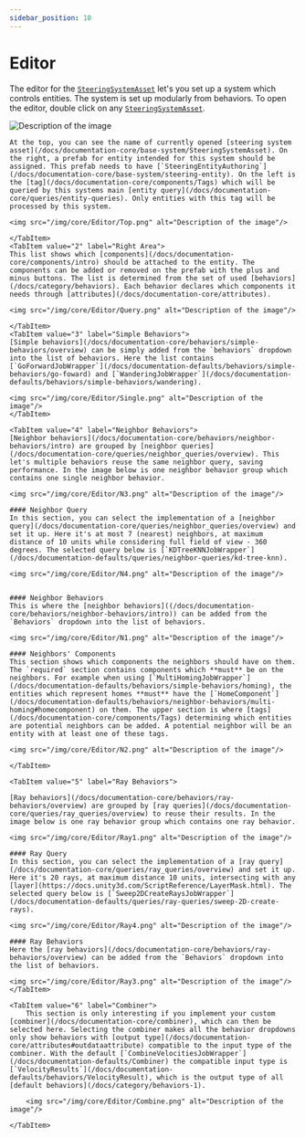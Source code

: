 ```yaml
---
sidebar_position: 10
---
```



# Editor

The editor for the [`SteeringSystemAsset`](/docs/documentation-core/base-system/SteeringSystemAsset) let's you set up a system which controls entities. The system is set up modularly from behaviors. To open the editor, double click on any [`SteeringSystemAsset`](/docs/documentation-core/base-system/SteeringSystemAsset). 

<img src="/img/core/SteeringSystemMain.png" alt="Description of the image"/>

<Tabs>
    <TabItem value="1" label="Top Area"> 
    
    At the top, you can see the name of currently opened [steering system asset](/docs/documentation-core/base-system/SteeringSystemAsset). On the right, a prefab for entity intended for this system should be assigned. This prefab needs to have [`SteeringEntityAuthoring`](/docs/documentation-core/base-system/steering-entity). On the left is the [tag](/docs/documentation-core/components/Tags) which will be queried by this systems main [entity query](/docs/documentation-core/queries/entity-queries). Only entities with this tag will be processed by this system.

    <img src="/img/core/Editor/Top.png" alt="Description of the image"/>

    </TabItem>
    <TabItem value="2" label="Right Area"> 
    This list shows which [components](/docs/documentation-core/components/intro) should be attached to the entity. The components can be added or removed on the prefab with the plus and minus buttons. The list is determined from the set of used [behaviors](/docs/category/behaviors). Each behavior declares which components it needs through [attributes](/docs/documentation-core/attributes).

    <img src="/img/core/Editor/Query.png" alt="Description of the image"/>

    </TabItem>
    <TabItem value="3" label="Simple Behaviors"> 
    [Simple behaviors](/docs/documentation-core/behaviors/simple-behaviors/overview) can be simply added from the `behaviors` dropdown into the list of behaviors. Here the list contains [`GoForwardJobWrapper`](/docs/documentation-defaults/behaviors/simple-behaviors/go-foward) and [`WanderingJobWrapper`](/docs/documentation-defaults/behaviors/simple-behaviors/wandering).

    <img src="/img/core/Editor/Single.png" alt="Description of the image"/>
    </TabItem>

    <TabItem value="4" label="Neighbor Behaviors"> 
    [Neighbor behaviors](/docs/documentation-core/behaviors/neighbor-behaviors/intro) are grouped by [neighbor queries](/docs/documentation-core/queries/neighbor_queries/overview). This let's multiple behaviors reuse the same neighbor query, saving performance. In the image below is one neighbor behavior group which contains one single neighbor behavior. 

    <img src="/img/core/Editor/N3.png" alt="Description of the image"/>

    #### Neighbor Query
    In this section, you can select the implementation of a [neighbor query](/docs/documentation-core/queries/neighbor_queries/overview) and set it up. Here it's at most 7 (nearest) neighbors, at maximum distance of 10 units while considering full field of view - 360 degrees. The selected query below is [`KDTreeKNNJobWrapper`](/docs/documentation-defaults/queries/neighbor-queries/kd-tree-knn).

    <img src="/img/core/Editor/N4.png" alt="Description of the image"/>


    #### Neighbor Behaviors
    This is where the [neighbor behaviors]((/docs/documentation-core/behaviors/neighbor-behaviors/intro)) can be added from the `Behaviors` dropdown into the list of behaviors.

    <img src="/img/core/Editor/N1.png" alt="Description of the image"/>

    #### Neighbors' Components
    This section shows which components the neighbors should have on them. The `required` section contains components which **must** be on the neighbors. For example when using [`MultiHomingJobWrapper`](/docs/documentation-defaults/behaviors/simple-behaviors/homing), the entities which represent homes **must** have the [`HomeComponent`](/docs/documentation-defaults/behaviors/neighbor-behaviors/multi-homing#homecomponent) on them. The upper section is where [tags](/docs/documentation-core/components/Tags) determining which entities are potential neighbors can be added. A potential neighbor will be an entity with at least one of these tags.

    <img src="/img/core/Editor/N2.png" alt="Description of the image"/>

    </TabItem>
    
    <TabItem value="5" label="Ray Behaviors"> 
    
    [Ray behaviors](/docs/documentation-core/behaviors/ray-behaviors/overview) are grouped by [ray queries](/docs/documentation-core/queries/ray_queries/overview) to reuse their results. In the image below is one ray behavior group which contains one ray behavior. 

    <img src="/img/core/Editor/Ray1.png" alt="Description of the image"/>

    #### Ray Query
    In this section, you can select the implementation of a [ray query](/docs/documentation-core/queries/ray_queries/overview) and set it up. Here it's 20 rays, at maximum distance 10 units, intersecting with any [layer](https://docs.unity3d.com/ScriptReference/LayerMask.html). The selected query below is [`Sweep2DCreateRaysJobWrapper`](/docs/documentation-defaults/queries/ray-queries/sweep-2D-create-rays). 

    <img src="/img/core/Editor/Ray4.png" alt="Description of the image"/>

    #### Ray Behaviors
    Here the [ray behaviors](/docs/documentation-core/behaviors/ray-behaviors/overview) can be added from the `Behaviors` dropdown into the list of behaviors.

    <img src="/img/core/Editor/Ray3.png" alt="Description of the image"/>
    </TabItem>

    <TabItem value="6" label="Combiner"> 
        This section is only interesting if you implement your custom [combiner](/docs/documentation-core/combiner), which can then be selected here. Selecting the combiner makes all the behavior dropdowns only show behaviors with [output type](/docs/documentation-core/attributes#outdataattribute) compatible to the input type of the combiner. With the default [`CombineVelocitiesJobWrapper`](/docs/documentation-defaults/Combiner) the compatible input type is [`VelocityResults`](/docs/documentation-defaults/behaviors/VelocityResult), which is the output type of all [default behaviors](/docs/category/behaviors-1).

        <img src="/img/core/Editor/Combine.png" alt="Description of the image"/>

    </TabItem>
</Tabs>

